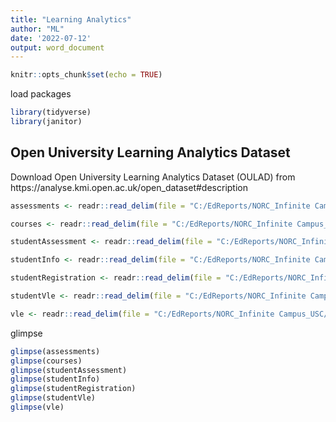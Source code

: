 ```yaml
---
title: "Learning Analytics"
author: "ML"
date: '2022-07-12'
output: word_document
---
```


```r
knitr::opts_chunk$set(echo = TRUE)
```

load packages

```r

library(tidyverse)
library(janitor)

```


## Open University Learning Analytics Dataset

Download Open University Learning Analytics Dataset (OULAD) from https://analyse.kmi.open.ac.uk/open_dataset#description

```r

assessments <- readr::read_delim(file = "C:/EdReports/NORC_Infinite Campus_USC/OULAD/assessments.csv", delim = ",")

courses <- readr::read_delim(file = "C:/EdReports/NORC_Infinite Campus_USC/OULAD/courses.csv", delim = ",")

studentAssessment <- readr::read_delim(file = "C:/EdReports/NORC_Infinite Campus_USC/OULAD/studentAssessment.csv", delim = ",")

studentInfo <- readr::read_delim(file = "C:/EdReports/NORC_Infinite Campus_USC/OULAD/studentInfo.csv", delim = ",")

studentRegistration <- readr::read_delim(file = "C:/EdReports/NORC_Infinite Campus_USC/OULAD/studentRegistration.csv", delim = ",")

studentVle <- readr::read_delim(file = "C:/EdReports/NORC_Infinite Campus_USC/OULAD/studentVle.csv", delim = ",")

vle <- readr::read_delim(file = "C:/EdReports/NORC_Infinite Campus_USC/OULAD/vle.csv", delim = ",")

```

glimpse

```r

glimpse(assessments)
glimpse(courses)
glimpse(studentAssessment)
glimpse(studentInfo)
glimpse(studentRegistration)
glimpse(studentVle)
glimpse(vle)

```

